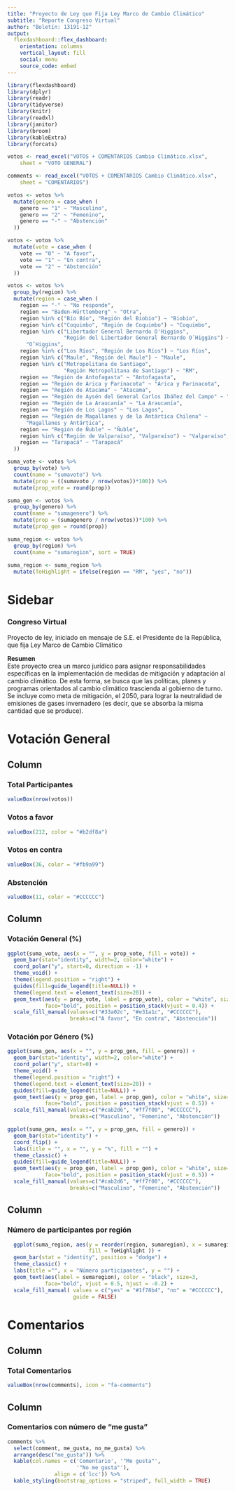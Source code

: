 ```yaml
---
title: "Proyecto de Ley que Fija Ley Marco de Cambio Climático"
subtitle: "Reporte Congreso Virtual"
author: "Boletín: 13191-12"
output: 
  flexdashboard::flex_dashboard:
    orientation: columns
    vertical_layout: fill
    social: menu
    source_code: embed 
---
```



```r
library(flexdashboard)
library(dplyr)
library(readr)
library(tidyverse)
library(knitr)
library(readxl)
library(janitor)
library(broom)
library(kableExtra)
library(forcats)
```

```r
votos <- read_excel("VOTOS + COMENTARIOS Cambio Climático.xlsx", 
    sheet = "VOTO GENERAL")

comments <- read_excel("VOTOS + COMENTARIOS Cambio Climático.xlsx", 
    sheet = "COMENTARIOS")
```

```r
votos <- votos %>%
  mutate(genero = case_when (
    genero == "1" ~ "Masculino",
    genero == "2" ~ "Femenino",
    genero == "-" ~ "Abstención"
  ))
```

```r
votos <- votos %>%
  mutate(vote = case_when (
    vote == "0" ~ "A favor",
    vote == "1" ~ "En contra",
    vote == "2" ~ "Abstención"
  ))
```


```r
votos <- votos %>%
  group_by(region) %>%
  mutate(region = case_when (
    region == "-" ~ "No responde",
    region == "Baden-Württemberg" ~ "Otra",
    region %in% c("Bío Bío", "Región del Biobío") ~ "Biobío",
    region %in% c("Coquimbo", "Región de Coquimbo") ~ "Coquimbo",
    region %in% c("Libertador General Bernardo O'Higgins", 
                  "Región del Libertador General Bernardo O´Higgins") ~ 
      "O’Higgins",
    region %in% c("Los Ríos", "Región de Los Ríos") ~ "Los Ríos",
    region %in% c("Maule", "Región del Maule") ~ "Maule", 
    region %in% c("Metropolitana de Santiago", 
                  "Región Metropolitana de Santiago") ~ "RM",
    region == "Región de Antofagasta" ~ "Antofagasta",
    region == "Región de Arica y Parinacota" ~ "Arica y Parinacota",
    region == "Región de Atacama" ~ "Atacama",
    region == "Región de Aysén del General Carlos Ibáñez del Campo" ~ "Aysén",
    region == "Región de La Araucanía" ~ "La Araucanía",
    region == "Región de Los Lagos" ~ "Los Lagos",
    region == "Región de Magallanes y de la Antártica Chilena" ~ 
      "Magallanes y Antártica",
    region == "Región de Ñuble" ~ "Ñuble",
    region %in% c("Región de Valparaíso", "Valparaíso") ~ "Valparaíso",
    region == "Tarapacá" ~ "Tarapacá"
  ))
```

```r
suma_vote <- votos %>%
  group_by(vote) %>%  
  count(name = "sumavoto") %>%
  mutate(prop = ((sumavoto / nrow(votos))*100)) %>%
  mutate(prop_vote = round(prop))
```

```r
suma_gen <- votos %>%
  group_by(genero) %>%
  count(name = "sumagenero") %>%
  mutate(prop = (sumagenero / nrow(votos))*100) %>%
  mutate(prop_gen = round(prop))
```

```r
suma_region <- votos %>%
  group_by(region) %>%
  count(name = "sumaregion", sort = TRUE)
  
suma_region <- suma_region %>%
  mutate(ToHighlight = ifelse(region == "RM", "yes", "no"))
```



Sidebar {.sidebar}
=======================================================================

### Congreso Virtual
Proyecto de ley, iniciado en mensaje de S.E. el Presidente de la República, que fija Ley Marco de Cambio Climático<br/>

__Resumen__ <br/>
Este proyecto crea un marco jurídico para asignar responsabilidades específicas en la implementación de medidas de mitigación y adaptación al cambio climático. De esta forma, se busca que las políticas, planes y programas orientados al cambio climático trascienda al gobierno de turno. Se incluye como meta de mitigación, el 2050, para lograr la neutralidad de emisiones de gases invernadero (es decir, que se absorba la misma cantidad que se produce).


Votación General {data-icon="fa-chart-pie"} 
=======================================================================

Column {data-width=100}
-----------------------------------------------------------------------

### Total Participantes {.value-box}

```r
valueBox(nrow(votos)) 
```


### Votos a favor {.value-box}

```r
valueBox(212, color = "#b2df8a") 
```

### Votos en contra {.value-box}

```r
valueBox(36, color = "#fb9a99") 
```

### Abstención {.value-box}

```r
valueBox(11, color = "#CCCCCC") 
```


Column  {data-width=500}
-----------------------------------------------------------------------


### Votación General (%)

```r
ggplot(suma_vote, aes(x = "", y = prop_vote, fill = vote)) +
  geom_bar(stat="identity", width=2, color="white") +
  coord_polar("y", start=0, direction = -1) +
  theme_void() + 
  theme(legend.position = "right") +
  guides(fill=guide_legend(title=NULL)) +
  theme(legend.text = element_text(size=20)) +
  geom_text(aes(y = prop_vote, label = prop_vote), color = "white", size=10, 
            face="bold", position = position_stack(vjust = 0.4)) +
  scale_fill_manual(values=c("#33a02c", "#e31a1c", "#CCCCCC"), 
                    breaks=c("A favor", "En contra", "Abstención")) 
```

### Votación por Género (%)

```r
ggplot(suma_gen, aes(x = "", y = prop_gen, fill = genero)) +
  geom_bar(stat="identity", width=2, color="white") +
  coord_polar("y", start=0) +
  theme_void() + 
  theme(legend.position = "right") +
  theme(legend.text = element_text(size=20)) +
  guides(fill=guide_legend(title=NULL)) +
  geom_text(aes(y = prop_gen, label = prop_gen), color = "white", size=10, 
            face="bold", position = position_stack(vjust = 0.5)) +
  scale_fill_manual(values=c("#cab2d6", "#ff7f00", "#CCCCCC"), 
                    breaks=c("Masculino", "Femenino", "Abstención")) 
```

```r
ggplot(suma_gen, aes(x = "", y = prop_gen, fill = genero)) +
  geom_bar(stat="identity") +
  coord_flip() +
  labs(title = "", x = "", y = "%", fill = "") +
  theme_classic() +
  guides(fill=guide_legend(title=NULL)) +
  geom_text(aes(y = prop_gen, label = prop_gen), color = "white", size=10, 
            face="bold", position = position_stack(vjust = 0.5)) +
  scale_fill_manual(values=c("#cab2d6", "#ff7f00", "#CCCCCC"), 
                    breaks=c("Masculino", "Femenino", "Abstención")) 
```


Column  {data-width=500}
-----------------------------------------------------------------------


### Número de participantes por región 

```r
  ggplot(suma_region, aes(y = reorder(region, sumaregion), x = sumaregion, 
                          fill = ToHighlight )) + 
  geom_bar(stat = "identity", position = "dodge") + 
  theme_classic() +
  labs(title ="", x = "Número participantes", y = "") +
  geom_text(aes(label = sumaregion), color = "black", size=3, 
            face="bold", vjust = 0.5, hjust = -0.2) +
  scale_fill_manual( values = c("yes" = "#1f78b4", "no" = "#CCCCCC"), 
                     guide = FALSE)
```


Comentarios {data-icon="fa-comments"}
=======================================================================

Column {data-width=100}
-----------------------------------------------------------------------

### Total Comentarios

```r
valueBox(nrow(comments), icon = "fa-comments") 
```

Column 
-----------------------------------------------------------------------

### Comentarios con número de "me gusta"

```r
comments %>%
  select(comment, me_gusta, no_me_gusta) %>%
  arrange(desc("me_gusta")) %>%
  kable(col.names = c('Comentario', '"Me gusta"',
                      '"No me gusta"'),
               align = c('lcc')) %>%
  kable_styling(bootstrap_options = "striped", full_width = TRUE)       
```












